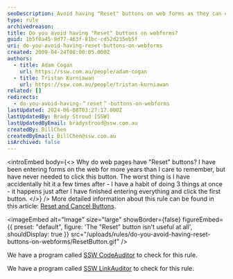 ```yaml
---
seoDescription: Avoid having "Reset" buttons on web forms as they can cause frustration and are often unnecessary.
type: rule
archivedreason:
title: Do you avoid having "Reset" buttons on webforms?
guid: 1b5f0a45-8d77-463f-81bc-cd52d235eb5f
uri: do-you-avoid-having-reset-buttons-on-webforms
created: 2009-04-24T08:00:05.000Z
authors:
  - title: Adam Cogan
    url: https://ssw.com.au/people/adam-cogan
  - title: Tristan Kurniawan
    url: https://ssw.com.au/people/tristan-kurniawan
related: []
redirects:
  - do-you-avoid-having-＂reset＂-buttons-on-webforms
lastUpdated: 2024-06-08T03:27:17.000Z
lastUpdatedBy: Brady Stroud [SSW]
lastUpdatedByEmail: bradystroud@ssw.com.au
createdBy: BillChen
createdByEmail: BillChen@ssw.com.au
isArchived: false
---
```


<introEmbed
  body={<>
Why do web pages have "Reset" buttons? I have been entering forms on the web for more years than I care to remember, but have never needed to click this button. The worst thing is I have accidentally hit it a few times after - I have a habit of doing 3 things at once - it happens just after I have finished entering everything and click the first button.
  </>}
/>
More detailed information about this rule can be found in this article: [Reset and Cancel Buttons](https://www.nngroup.com/articles/reset-and-cancel-buttons/).


<imageEmbed
  alt="Image"
  size="large"
  showBorder={false}
  figureEmbed={{
    preset: "default",
    figure: 'The "Reset" button isn\'t useful at all',
    shouldDisplay: true
  }}
  src="/uploads/rules/do-you-avoid-having-reset-buttons-on-webforms/ResetButton.gif"
/>

We have a program called [SSW CodeAuditor](https://www.ssw.com.au/ssw/CodeAuditor/) to check for this rule.

We have a program called [SSW LinkAuditor](https://www.ssw.com.au/ssw/LinkAuditor/) to check for this rule.
